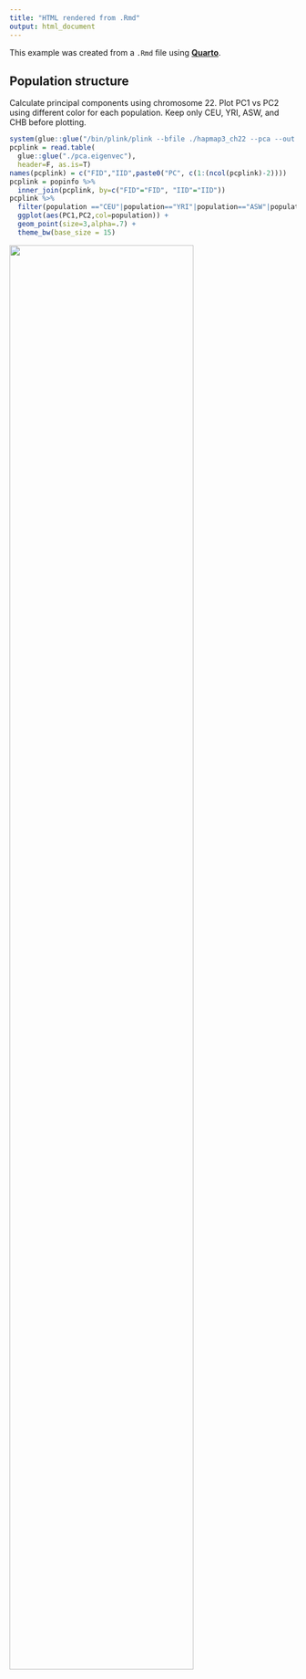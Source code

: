 ```yaml
---
title: "HTML rendered from .Rmd"
output: html_document
---
```


This example was created from a ```.Rmd``` file using [**Quarto**](https://quarto.org/).

## Population structure

Calculate principal components using chromosome 22. Plot PC1 vs PC2 using different color for each population. Keep only CEU, YRI, ASW, and CHB before plotting.

```r
system(glue::glue("/bin/plink/plink --bfile ./hapmap3_ch22 --pca --out ./pca"))
pcplink = read.table(
  glue::glue("./pca.eigenvec"),
  header=F, as.is=T)
names(pcplink) = c("FID","IID",paste0("PC", c(1:(ncol(pcplink)-2))))
pcplink = popinfo %>% 
  inner_join(pcplink, by=c("FID"="FID", "IID"="IID"))
pcplink %>% 
  filter(population =="CEU"|population=="YRI"|population=="ASW"|population=="CHB") %>%
  ggplot(aes(PC1,PC2,col=population)) + 
  geom_point(size=3,alpha=.7) + 
  theme_bw(base_size = 15)
```

![](https://raw.githubusercontent.com/chenh19/Quarto/refs/heads/main/images/part-3/5-1.png){fig-align="center" width="80%"}